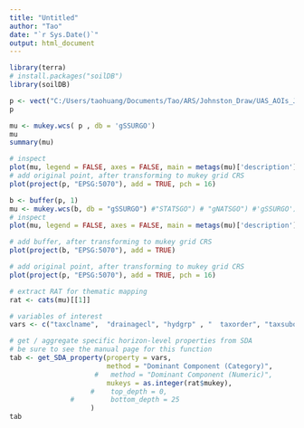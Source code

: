 ---
title: "Untitled"
author: "Tao"
date: "`r Sys.Date()`"
output: html_document
---

```{r}
library(terra)
# install.packages("soilDB")
library(soilDB)
```


```{r}
p <- vect("C:/Users/taohuang/Documents/Tao/ARS/Johnston_Draw/UAS_AOIs_JDT3_4.shp")
p
```

```{r}
mu <- mukey.wcs( p , db = 'gSSURGO')
mu
summary(mu)
```

```{r}
# inspect
plot(mu, legend = FALSE, axes = FALSE, main = metags(mu)['description'])
# add original point, after transforming to mukey grid CRS
plot(project(p, "EPSG:5070"), add = TRUE, pch = 16)
```

```{r}
b <- buffer(p, 1)
mu <- mukey.wcs(b, db = "gSSURGO") #"STATSGO") # "gNATSGO") #'gSSURGO')
# inspect
plot(mu, legend = FALSE, axes = FALSE, main = metags(mu)['description'])

# add buffer, after transforming to mukey grid CRS
plot(project(b, "EPSG:5070"), add = TRUE)

# add original point, after transforming to mukey grid CRS
plot(project(p, "EPSG:5070"), add = TRUE, pch = 16)
```

```{r}
# extract RAT for thematic mapping
rat <- cats(mu)[[1]]

# variables of interest
vars <- c("taxclname",  "drainagecl", "hydgrp" , "	taxorder", "taxsuborder")# c("dbthirdbar_r", "awc_r", "ph1to1h2o_r") #, "taxclname") #, "drainagecl")

# get / aggregate specific horizon-level properties from SDA
# be sure to see the manual page for this function
tab <- get_SDA_property(property = vars,
                        method = "Dominant Component (Category)",
                     #   method = "Dominant Component (Numeric)", 
                        mukeys = as.integer(rat$mukey),
                    #    top_depth = 0,
               #         bottom_depth = 25
                    )
tab
```

